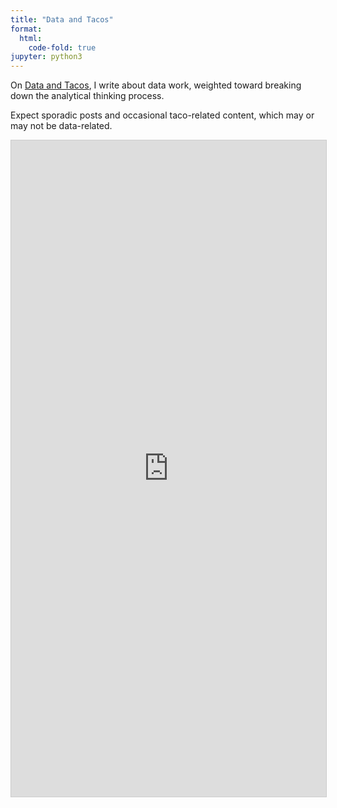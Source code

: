 ```yaml
---
title: "Data and Tacos"
format:
  html:
    code-fold: true
jupyter: python3
---
```


On [Data and Tacos](https://buttondown.email/gecky), I write about data work, weighted toward breaking down the analytical thinking process.

Expect sporadic posts and occasional taco-related content, which may or may not be data-related.

<iframe
scrolling="no"
style="width:100%!important;height:1050px;border:1px #ccc solid !important"
src="https://buttondown.email/gecky/archive?as_embed=true"
></iframe><br /><br />

